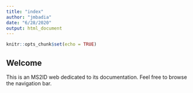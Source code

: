 ```yaml
---
title: "index"
author: "jmbadia"
date: "6/28/2020"
output: html_document
---
```


```r
knitr::opts_chunk$set(echo = TRUE)
```

## Welcome

This is an MS2ID web dedicated to its documentation. Feel free to browse the navigation bar.